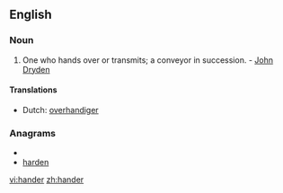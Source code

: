 ==English==

===Noun===
{{en-noun}}

# One who hands over or transmits; a conveyor in succession. - [[w:John Dryden|John Dryden]]

====Translations====
{{trans-top|a conveyor in succession}}
* Dutch: [[overhandiger]]
{{trans-mid}}
{{trans-bottom}}

===Anagrams===
* {{alphagram|adehnr}}
* [[harden#English|harden]]

[[vi:hander]]
[[zh:hander]]